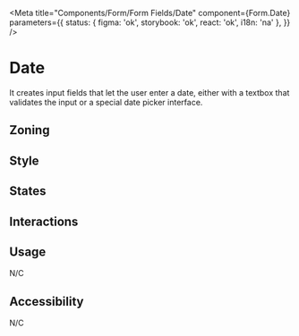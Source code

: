 
<Meta
	title="Components/Form/Form Fields/Date"
	component={Form.Date}
	parameters={{
		status: { figma: 'ok', storybook: 'ok', react: 'ok', i18n: 'na' },
	}}
/>

# Date

It creates input fields that let the user enter a date, either with a textbox that validates the input or a special date picker interface.

## Zoning

<FigmaImage
	src="https://www.figma.com/file/qc8oUSyVJM67gSsbTShftt/%F0%9F%93%90-Zoning?node-id=245%3A219"
	alt="zoning image for inputs"
/>

## Style

## States

<Canvas>
	<Story story={Stories.Date} />
</Canvas>

## Interactions

## Usage

N/C

## Accessibility

N/C
